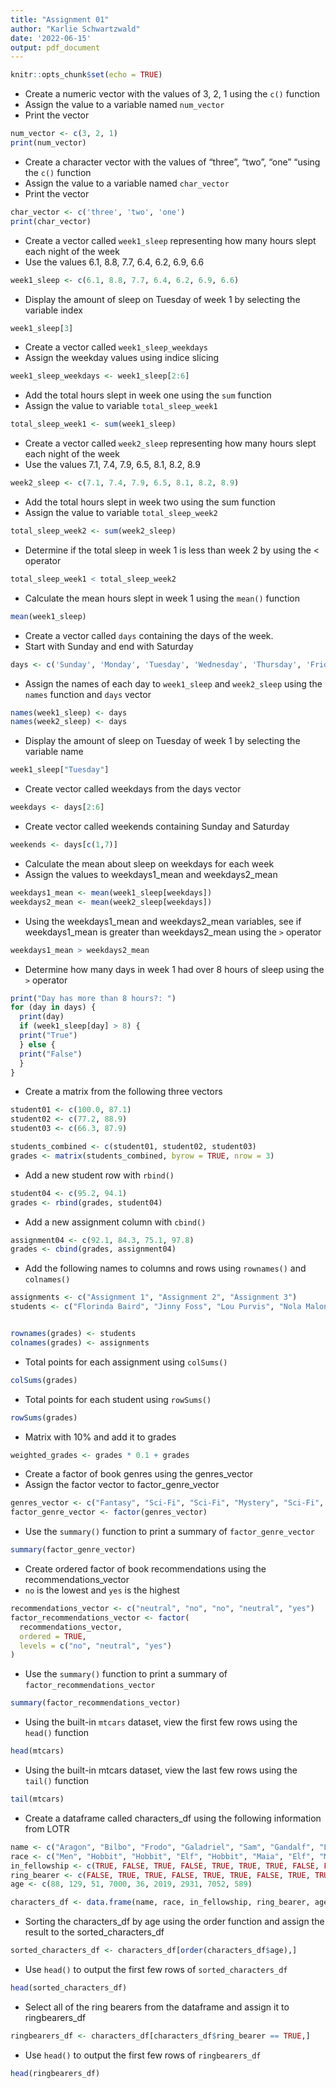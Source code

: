 ---
title: "Assignment 01"
author: "Karlie Schwartzwald"
date: '2022-06-15'
output: pdf_document
---

```{r setup, include=FALSE}
knitr::opts_chunk$set(echo = TRUE)
```
- Create a numeric vector with the values of 3, 2, 1 using the `c()` function
- Assign the value to a variable named `num_vector`
- Print the vector
```{r}
num_vector <- c(3, 2, 1)
print(num_vector)
```
- Create a character vector with the values of "three", "two", "one" "using the `c()` function
- Assign the value to a variable named `char_vector`
- Print the vector
```{r}
char_vector <- c('three', 'two', 'one')
print(char_vector)
```
- Create a vector called `week1_sleep` representing how many hours slept each night of the week
- Use the values 6.1, 8.8, 7.7, 6.4, 6.2, 6.9, 6.6
```{r}
week1_sleep <- c(6.1, 8.8, 7.7, 6.4, 6.2, 6.9, 6.6)
```
- Display the amount of sleep on Tuesday of week 1 by selecting the variable index
```{r}
week1_sleep[3]
```
- Create a vector called `week1_sleep_weekdays`
- Assign the weekday values using indice slicing
```{r}
week1_sleep_weekdays <- week1_sleep[2:6]
```
- Add the total hours slept in week one using the `sum` function
- Assign the value to variable `total_sleep_week1`
```{r}
total_sleep_week1 <- sum(week1_sleep)
```
- Create a vector called `week2_sleep` representing how many hours slept each night of the week
- Use the values 7.1, 7.4, 7.9, 6.5, 8.1, 8.2, 8.9
```{r}
week2_sleep <- c(7.1, 7.4, 7.9, 6.5, 8.1, 8.2, 8.9)
```
- Add the total hours slept in week two using the sum function
- Assign the value to variable `total_sleep_week2`
```{r}
total_sleep_week2 <- sum(week2_sleep)
```
- Determine if the total sleep in week 1 is less than week 2 by using the < operator
```{r}
total_sleep_week1 < total_sleep_week2
```
- Calculate the mean hours slept in week 1 using the `mean()` function
```{r}
mean(week1_sleep)
```
- Create a vector called `days` containing the days of the week.
- Start with Sunday and end with Saturday
```{r}
days <- c('Sunday', 'Monday', 'Tuesday', 'Wednesday', 'Thursday', 'Friday', 'Saturday')
```
- Assign the names of each day to `week1_sleep` and `week2_sleep` using the `names` function and `days` vector
```{r}
names(week1_sleep) <- days
names(week2_sleep) <- days
```
- Display the amount of sleep on Tuesday of week 1 by selecting the variable name
```{r}
week1_sleep["Tuesday"]
```
- Create vector called weekdays from the days vector
```{r}
weekdays <- days[2:6]
```
- Create vector called weekends containing Sunday and Saturday
```{r}
weekends <- days[c(1,7)]
```
- Calculate the mean about sleep on weekdays for each week
- Assign the values to weekdays1_mean and weekdays2_mean
```{r}
weekdays1_mean <- mean(week1_sleep[weekdays])
weekdays2_mean <- mean(week2_sleep[weekdays])
```
- Using the weekdays1_mean and weekdays2_mean variables, see if weekdays1_mean is greater than weekdays2_mean using the `>` operator
```{r}
weekdays1_mean > weekdays2_mean
```
- Determine how many days in week 1 had over 8 hours of sleep using the `>` operator
```{r}
print("Day has more than 8 hours?: ")
for (day in days) {
  print(day)
  if (week1_sleep[day] > 8) {
  print("True")
  } else {
  print("False")
  }
}

```
- Create a matrix from the following three vectors
```{r}
student01 <- c(100.0, 87.1)
student02 <- c(77.2, 88.9)
student03 <- c(66.3, 87.9)

students_combined <- c(student01, student02, student03)
grades <- matrix(students_combined, byrow = TRUE, nrow = 3)
```
- Add a new student row with `rbind()`
```{r}
student04 <- c(95.2, 94.1)
grades <- rbind(grades, student04)
```
- Add a new assignment column with `cbind()`
```{r}
assignment04 <- c(92.1, 84.3, 75.1, 97.8)
grades <- cbind(grades, assignment04)
```
- Add the following names to columns and rows using `rownames()` and `colnames()`
```{r}
assignments <- c("Assignment 1", "Assignment 2", "Assignment 3")
students <- c("Florinda Baird", "Jinny Foss", "Lou Purvis", "Nola Maloney")


rownames(grades) <- students
colnames(grades) <- assignments

```
- Total points for each assignment using `colSums()`
```{r}
colSums(grades)
```
- Total points for each student using `rowSums()`
```{r}
rowSums(grades)
```
- Matrix with 10% and add it to grades
```{r}
weighted_grades <- grades * 0.1 + grades
```
- Create a factor of book genres using the genres_vector
- Assign the factor vector to factor_genre_vector
```{r}
genres_vector <- c("Fantasy", "Sci-Fi", "Sci-Fi", "Mystery", "Sci-Fi", "Fantasy")
factor_genre_vector <- factor(genres_vector)
```
- Use the `summary()` function to print a summary of `factor_genre_vector`
```{r}
summary(factor_genre_vector)
```
- Create ordered factor of book recommendations using the recommendations_vector
- `no` is the lowest and `yes` is the highest
```{r}
recommendations_vector <- c("neutral", "no", "no", "neutral", "yes")
factor_recommendations_vector <- factor(
  recommendations_vector,
  ordered = TRUE,
  levels = c("no", "neutral", "yes")
)
```
- Use the `summary()` function to print a summary of `factor_recommendations_vector`
```{r}
summary(factor_recommendations_vector)
```
- Using the built-in `mtcars` dataset, view the first few rows using the `head()` function
```{r}
head(mtcars)
```
- Using the built-in mtcars dataset, view the last few rows using the `tail()` function
```{r}
tail(mtcars)
```
- Create a dataframe called characters_df using the following information from LOTR
```{r}
name <- c("Aragon", "Bilbo", "Frodo", "Galadriel", "Sam", "Gandalf", "Legolas", "Sauron", "Gollum")
race <- c("Men", "Hobbit", "Hobbit", "Elf", "Hobbit", "Maia", "Elf", "Maia", "Hobbit")
in_fellowship <- c(TRUE, FALSE, TRUE, FALSE, TRUE, TRUE, TRUE, FALSE, FALSE)
ring_bearer <- c(FALSE, TRUE, TRUE, FALSE, TRUE, TRUE, FALSE, TRUE, TRUE)
age <- c(88, 129, 51, 7000, 36, 2019, 2931, 7052, 589)

characters_df <- data.frame(name, race, in_fellowship, ring_bearer, age)
```
- Sorting the characters_df by age using the order function and assign the result to the sorted_characters_df
```{r}
sorted_characters_df <- characters_df[order(characters_df$age),]
```
- Use `head()` to output the first few rows of `sorted_characters_df`
```{r}
head(sorted_characters_df)
```
- Select all of the ring bearers from the dataframe and assign it to ringbearers_df
```{r}
ringbearers_df <- characters_df[characters_df$ring_bearer == TRUE,]
```
- Use `head()` to output the first few rows of `ringbearers_df`
```{r}
head(ringbearers_df)
```